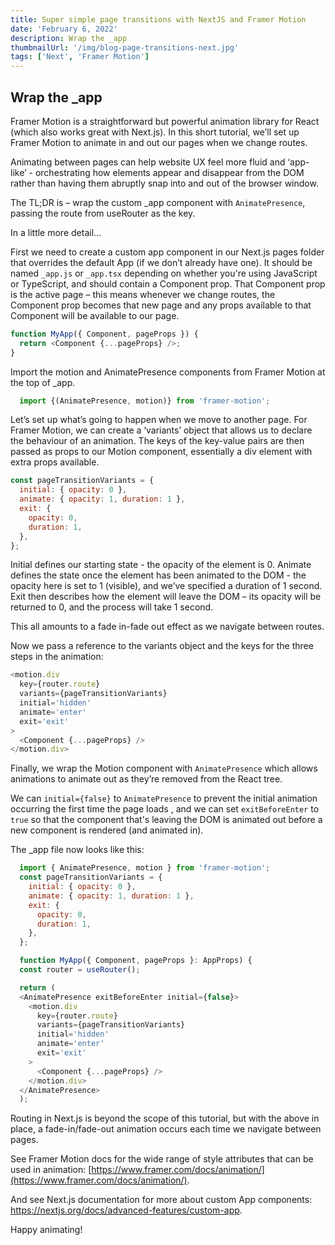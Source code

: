 ```yaml
---
title: Super simple page transitions with NextJS and Framer Motion
date: 'February 6, 2022'
description: Wrap the _app
thumbnailUrl: '/img/blog-page-transitions-next.jpg'
tags: ['Next', 'Framer Motion']
---
```


<h2>Wrap the _app</h2>

Framer Motion is a straightforward but powerful animation library for React (which also works great with Next.js). In this short tutorial, we’ll set up Framer Motion to animate in and out our pages when we change routes.

Animating between pages can help website UX feel more fluid and ‘app-like’ - orchestrating how elements appear and disappear from the DOM rather than having them abruptly snap into and out of the browser window.

The TL;DR is – wrap the custom \_app component with `AnimatePresence`, passing the route from useRouter as the key.

In a little more detail...

First we need to create a custom app component in our Next.js pages folder that overrides the default App (if we don’t already have one). It should be named `_app.js` or `_app.tsx` depending on whether you're using JavaScript or TypeScript, and should contain a Component prop. That Component prop is the active page – this means whenever we change routes, the Component prop becomes that new page and any props available to that Component will be available to our page.

```js
function MyApp({ Component, pageProps }) {
  return <Component {...pageProps} />;
}
```

Import the motion and AnimatePresence components from Framer Motion at the top of \_app.

```js
  import {(AnimatePresence, motion)} from 'framer-motion';
```

Let’s set up what’s going to happen when we move to another page. For Framer Motion, we can create a ‘variants’ object that allows us to declare the behaviour of an animation. The keys of the key-value pairs are then passed as props to our Motion component, essentially a div element with extra props available.

```js
const pageTransitionVariants = {
  initial: { opacity: 0 },
  animate: { opacity: 1, duration: 1 },
  exit: {
    opacity: 0,
    duration: 1,
  },
};
```

Initial defines our starting state - the opacity of the element is 0. Animate defines the state once the element has been animated to the DOM - the opacity here is set to 1 (visible), and we’ve specified a duration of 1 second. Exit then describes how the element will leave the DOM – its opacity will be returned to 0, and the process will take 1 second.

This all amounts to a fade in-fade out effect as we navigate between routes.

Now we pass a reference to the variants object and the keys for the three steps in the animation:

```js
<motion.div
  key={router.route}
  variants={pageTransitionVariants}
  initial='hidden'
  animate='enter'
  exit='exit'
>
  <Component {...pageProps} />
</motion.div>
```

Finally, we wrap the Motion component with `AnimatePresence` which allows animations to animate out as they’re removed from the React tree.

We can `initial={false}` to `AnimatePresence` to prevent the initial animation occurring the first time the page loads , and we can set `exitBeforeEnter` to `true` so that the component that's leaving the DOM is animated out before a new component is rendered (and animated in).

The \_app file now looks like this:

```js
  import { AnimatePresence, motion } from 'framer-motion';
  const pageTransitionVariants = {
    initial: { opacity: 0 },
    animate: { opacity: 1, duration: 1 },
    exit: {
      opacity: 0,
      duration: 1,
    },
  };

  function MyApp({ Component, pageProps }: AppProps) {
  const router = useRouter();

  return (
  <AnimatePresence exitBeforeEnter initial={false}>
    <motion.div
      key={router.route}
      variants={pageTransitionVariants}
      initial='hidden'
      animate='enter'
      exit='exit'
    >
      <Component {...pageProps} />
    </motion.div>
  </AnimatePresence>
  );
```

Routing in Next.js is beyond the scope of this tutorial, but with the above in place, a fade-in/fade-out animation occurs each time we navigate between pages.

See Framer Motion docs for the wide range of style attributes that can be used in animation: [https://www.framer.com/docs/animation/](https://www.framer.com/docs/animation/).

And see Next.js documentation for more about custom App components: https://nextjs.org/docs/advanced-features/custom-app.

Happy animating!
